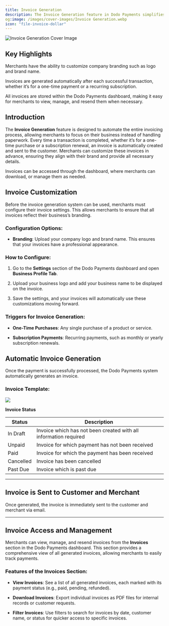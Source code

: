 ```yaml
---
title: Invoice Generation
description: The Invoice Generation feature in Dodo Payments simplifies the billing process by automatically creating and delivering invoices after every successful payment. Whether for one-time purchases or recurring subscription renewals, invoices are generated to document transactions with clear, professional records.
og:image: /images/cover-images/Invoice Generation.webp
icon: "file-invoice-dollar"
---
```


<Frame>
    <img src="/images/cover-images/Invoice Generation.webp" alt="Invoice Generation Cover Image"/>
</Frame>

## Key Highlights

<Card title="Customizable Information" icon="pen-to-square" href="/features/invoice-generation#invoice-customization">Merchants have the ability to customize company branding such as logo and brand name.</Card>

<Card title="Automatic Invoice Generation" icon="wand-magic" href="/features/invoice-generation#automatic-invoice-generation">Invoices are generated automatically after each successful transaction, whether it’s for a one-time payment or a recurring subscription.</Card>

<Card title="Seamless Invoice Management" icon="file-magnifying-glass" href="/features/invoice-generation#invoice-access-and-management">All invoices are stored within the Dodo Payments dashboard, making it easy for merchants to view, manage, and resend them when necessary.</Card>

## Introduction

The **Invoice Generation** feature is designed to automate the entire invoicing process, allowing merchants to focus on their business instead of handling paperwork. Every time a transaction is completed, whether it’s for a one-time purchase or a subscription renewal, an invoice is automatically created and sent to the customer. Merchants can customize these invoices in advance, ensuring they align with their brand and provide all necessary details.

Invoices can be accessed through the dashboard, where merchants can download, or manage them as needed.

## Invoice Customization

Before the invoice generation system can be used, merchants must configure their invoice settings. This allows merchants to ensure that all invoices reflect their business’s branding.

### Configuration Options:

* **Branding**: Upload your company logo and brand name. This ensures that your invoices have a professional appearance.

### How to Configure:

1. Go to the **Settings** section of the Dodo Payments dashboard and open **Business Profile Tab**.

2. Upload your business logo and add your business name to be displayed on the invoice.

3. Save the settings, and your invoices will automatically use these customizations moving forward.

### Triggers for Invoice Generation:

* **One-Time Purchases**: Any single purchase of a product or service.

* **Subscription Payments**: Recurring payments, such as monthly or yearly subscription renewals.

## Automatic Invoice Generation

Once the payment is successfully processed, the Dodo Payments system automatically generates an invoice.

### Invoice Template:

<Frame>
  <img src="/images/invoice-generation/image.png" />
</Frame>

**Invoice Status**

| Status    | Description                                                      |
| --------- | ---------------------------------------------------------------- |
| In Draft  | Invoice which has not been created with all information required |
| Unpaid    | Invoice for which payment has not been received                  |
| Paid      | Invoice for which the payment has been received                  |
| Cancelled | Invoice has been cancelled                                       |
| Past Due  | Invoice which is past due                                        |

***

## Invoice is Sent to Customer and Merchant

Once generated, the invoice is immediately sent to the customer and merchant via email.

***

## Invoice Access and Management

Merchants can view, manage, and resend invoices from the **Invoices** section in the Dodo Payments dashboard. This section provides a comprehensive view of all generated invoices, allowing merchants to easily track payments.

### Features of the Invoices Section:

* **View Invoices**: See a list of all generated invoices, each marked with its payment status (e.g., paid, pending, refunded).

* **Download Invoices**: Export individual invoices as PDF files for internal records or customer requests.

* **Filter Invoices**: Use filters to search for invoices by date, customer name, or status for quicker access to specific invoices.